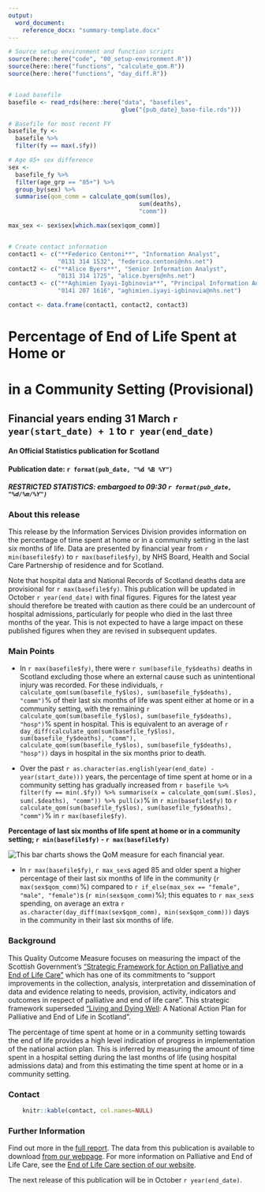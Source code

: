 ```yaml
---
output: 
  word_document:
    reference_docx: "summary-template.docx"
---
```


```r

# Source setup environment and function scripts
source(here::here("code", "00_setup-environment.R"))
source(here::here("functions", "calculate_qom.R"))
source(here::here("functions", "day_diff.R"))


# Load basefile
basefile <- read_rds(here::here("data", "basefiles", 
                                glue("{pub_date}_base-file.rds")))

# Basefile for most recent FY
basefile_fy <-
  basefile %>%
  filter(fy == max(.$fy))

# Age 85+ sex difference
sex <-
  basefile_fy %>%
  filter(age_grp == "85+") %>%
  group_by(sex) %>%
  summarise(qom_comm = calculate_qom(sum(los), 
                                     sum(deaths), 
                                     "comm"))

max_sex <- sex$sex[which.max(sex$qom_comm)]


# Create contact information
contact1 <- c("**Federico Centoni**", "Information Analyst", 
              "0131 314 1532", "federico.centoni@nhs.net")
contact2 <- c("**Alice Byers**", "Senior Information Analyst", 
              "0131 314 1725", "alice.byers@nhs.net")
contact3 <- c("**Aghimien Iyayi-Igbinovia**", "Principal Information Analyst", 
              "0141 207 1616", "aghimien.iyayi-igbinovia@nhs.net")

contact <- data.frame(contact1, contact2, contact3)
```

# Percentage of End of Life Spent at Home or <br> 
# in a Community Setting (Provisional)
## Financial years ending 31 March `r year(start_date) + 1` to `r year(end_date)`
#### An Official Statistics publication for Scotland

#### Publication date: `r format(pub_date, "%d %B %Y")`
##### RESTRICTED STATISTICS: embargoed to 09:30 `r format(pub_date, "%d/%m/%Y")`

### About this release

This release by the Information Services Division provides information on the percentage of time spent at home or in a community setting in the last six months of life. Data are presented by financial year from `r min(basefile$fy)` to `r max(basefile$fy)`, by NHS Board, Health and Social Care Partnership of residence and for Scotland. 

Note that hospital data and National Records of Scotland deaths data are provisional for `r max(basefile$fy)`. This publication will be updated in October `r year(end_date)` with final figures. Figures for the latest year should therefore be treated with caution as there could be an undercount of hospital admissions, particularly for people who died in the last three months of the year.  This is not expected to have a large impact on these published figures when they are revised in subsequent updates.


### Main Points

* In `r max(basefile$fy)`, there were `r sum(basefile_fy$deaths)` deaths in Scotland excluding those where an external cause such as unintentional injury was recorded.  For these individuals, `r calculate_qom(sum(basefile_fy$los), sum(basefile_fy$deaths), "comm")`% of their last six months of life was spent either at home or in a community setting, with the remaining `r calculate_qom(sum(basefile_fy$los), sum(basefile_fy$deaths), "hosp")`% spent in hospital. This is equivalent to an average of `r day_diff(calculate_qom(sum(basefile_fy$los), sum(basefile_fy$deaths), "comm"), calculate_qom(sum(basefile_fy$los), sum(basefile_fy$deaths), "hosp"))` days in hospital in the six months prior to death.

* Over the past `r as.character(as.english(year(end_date) - year(start_date)))` years, the percentage of time spent at home or in a community setting has gradually increased from `r basefile %>% filter(fy == min(.$fy)) %>% summarise(x = calculate_qom(sum(.$los), sum(.$deaths), "comm")) %>% pull(x)`% in `r min(basefile$fy)` to `r calculate_qom(sum(basefile_fy$los), sum(basefile_fy$deaths), "comm")`% in `r max(basefile$fy)`.

**Percentage of last six months of life spent at home or in a community setting; `r min(basefile$fy)` - `r max(basefile$fy)`**

![This bar charts shows the QoM measure for each financial year.](figures/figure-1.png) \

* In `r max(basefile$fy)`, `r max_sex`s aged 85 and older spent a higher percentage of their last six months of life in the community (`r max(sex$qom_comm)`%) compared to `r if_else(max_sex == "female", "male", "female")`s (`r min(sex$qom_comm)`%); this equates to `r max_sex`s spending, on average an extra `r as.character(day_diff(max(sex$qom_comm), min(sex$qom_comm)))` days in the community in their last six months of life.


### Background

This Quality Outcome Measure focuses on measuring the impact of the Scottish Government’s [“Strategic Framework for Action on Palliative and End of Life Care”](http://www.gov.scot/Resource/0049/00491388.pdf) which has one of its commitments to “support improvements in the collection, analysis, interpretation and dissemination of data and evidence relating to needs, provision, activity, indicators and outcomes in respect of palliative and end of life care”. This strategic framework superseded [“Living and Dying Well](http://www.gov.scot/Resource/Doc/239823/0066155.pdf): A National Action Plan for Palliative and End of Life in Scotland”. 

The percentage of time spent at home or in a community setting towards the end of life provides a high level indication of progress in implementation of the national action plan. This is inferred by measuring the amount of time spent in a hospital setting during the last months of life (using hospital admissions data) and from this estimating the time spent at home or in a community setting.


### Contact

```r
    knitr::kable(contact, col.names=NULL)
```

### Further Information

Find out more in the [full report](`r glue("http://www.isdscotland.org/Health-Topics/Health-and-Social-Community-Care/Publications/{pub_date}/{pub_date}-End-of-Life-Report.pdf")`). The data from this publication is available to download [from our webpage](https://www.isdscotland.org/Health-Topics/Health-and-Social-Community-Care/Publications/data-tables2017.asp). For more information on Palliative and End of Life Care, see the [End of Life Care section of our website](http://www.isdscotland.org/Health-Topics/Health-and-Social-Community-Care/End-of-Life-Care/).

The next release of this publication will be in October `r year(end_date)`.


